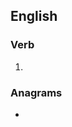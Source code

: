==English==

===Verb===
{{head|en|present participle}}

# {{present participle of|slite|lang=en|nocat=1}}

===Anagrams===
* {{anagrams|en|a=giilnst|listing|silting|stiling|tilings}}